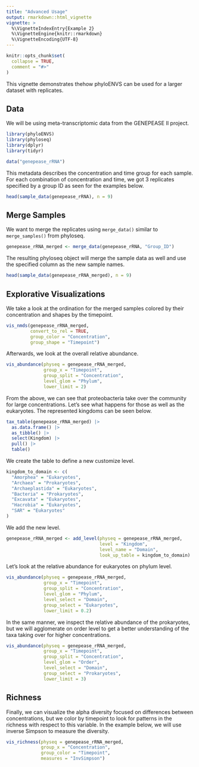 ```yaml
---
title: "Advanced Usage"
output: rmarkdown::html_vignette
vignette: >
  %\VignetteIndexEntry{Example 2}
  %\VignetteEngine{knitr::rmarkdown}
  %\VignetteEncoding{UTF-8}
---
```


```r
knitr::opts_chunk$set(
  collapse = TRUE,
  comment = "#>"
)
```

This vignette demonstrates thehow phyloENVS can be used for a larger dataset with replicates. 

## Data

We will be using meta-transcriptomic data from the GENEPEASE II project. 

```r
library(phyloENVS)
library(phyloseq)
library(dplyr)
library(tidyr)

data("genepease_rRNA")
```

This metadata describes the concentration and time group for each sample. For each combination of concentration and time, we got 3 replicates specified by a group ID as seen for the examples below.

```r
head(sample_data(genepease_rRNA), n = 9)
```

## Merge Samples

We want to merge the replicates using `merge_data()` similar to `merge_samples()` from phyloseq. 

```r
genepease_rRNA_merged <- merge_data(genepease_rRNA, "Group_ID")
```

The resulting phyloseq object will merge the sample data as well and use the specified column as the new sample names.

```r
head(sample_data(genepease_rRNA_merged), n = 9)
```

## Explorative Visualizations

We take a look at the ordination for the merged samples colored by their concentration and shapes by the timepoint.

```r
vis_nmds(genepease_rRNA_merged,
         convert_to_rel = TRUE,
         group_color = "Concentration",
         group_shape = "Timepoint")
```

Afterwards, we look at the overall relative abundance.

```r
vis_abundance(physeq = genepease_rRNA_merged,
              group_x = "Timepoint",
              group_split = "Concentration",
              level_glom = "Phylum",
              lower_limit = 2)
```

From the above, we can see that proteobacteria take over the community for large concentrations. Let's see what happens for those as well as the eukaryotes. The represented kingdoms can be seen below.

```r
tax_table(genepease_rRNA_merged) |>
  as.data.frame() |>
  as_tibble() |>
  select(Kingdom) |>
  pull() |>
  table()
```

We create the table to define a new customize level.

```r
kingdom_to_domain <- c(
  "Amorphea" = "Eukaryotes",
  "Archaea" = "Prokaryotes",
  "Archaeplastida" = "Eukaryotes",
  "Bacteria" = "Prokaryotes",
  "Excavata" = "Eukaryotes",
  "Hacrobia" = "Eukaryotes",
  "SAR" = "Eukaryotes"
)
```

We add the new level.

```r
genepease_rRNA_merged <- add_level(physeq = genepease_rRNA_merged, 
                                   level = "Kingdom",
                                   level_name = "Domain",
                                   look_up_table = kingdom_to_domain)
```

Let's look at the relative abundance for eukaryotes on phylum level.

```r
vis_abundance(physeq = genepease_rRNA_merged,
              group_x = "Timepoint",
              group_split = "Concentration",
              level_glom = "Phylum",
              level_select = "Domain",
              group_select = "Eukaryotes",
              lower_limit = 0.2)
```
In the same manner, we inspect the relative abundance of the prokaryotes, but we will agglomerate on order level to get a better understanding of the taxa taking over for higher concentrations. 

```r
vis_abundance(physeq = genepease_rRNA_merged,
              group_x = "Timepoint",
              group_split = "Concentration",
              level_glom = "Order",
              level_select = "Domain",
              group_select = "Prokaryotes",
              lower_limit = 3) 
```

## Richness

Finally, we can visualize the alpha diversity focused on differences between concentrations, but we color by timepoint to look for patterns in the richness with respect to this variable. In the example below, we will use inverse Simpson to measure the diversity. 

```r
vis_richness(physeq = genepease_rRNA_merged, 
             group_x = "Concentration", 
             group_color = "Timepoint",
             measures = "InvSimpson")
```
